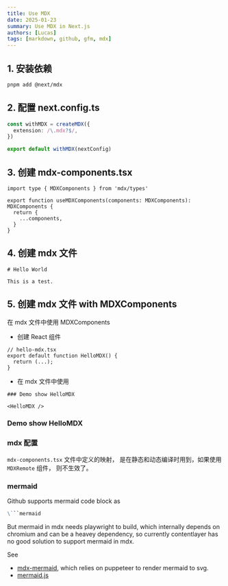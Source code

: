 ```yaml
---
title: Use MDX
date: 2025-01-23
summary: Use MDX in Next.js
authors: [Lucas]
tags: [markdown, github, gfm, mdx]
---
```


## 1. 安装依赖

```bash
pnpm add @next/mdx
```

## 2. 配置 next.config.ts

```ts
const withMDX = createMDX({
  extension: /\.mdx?$/,
})

export default withMDX(nextConfig)
```

## 3. 创建 mdx-components.tsx

```tsx
import type { MDXComponents } from 'mdx/types'

export function useMDXComponents(components: MDXComponents): MDXComponents {
  return {
    ...components,
  }
}
```

## 4. 创建 mdx 文件

```mdx
# Hello World

This is a test.
```

## 5. 创建 mdx 文件 with MDXComponents

在 mdx 文件中使用 MDXComponents

- 创建 React 组件

```tsx
// hello-mdx.tsx
export default function HelloMDX() {
  return (...);
}
```

- 在 mdx 文件中使用

```mdx
### Demo show HelloMDX

<HelloMDX />
```

### Demo show HelloMDX

<HelloMDX />

### mdx 配置

`mdx-components.tsx` 文件中定义的映射， 是在静态和动态编译时用到，如果使用 `MDXRemote` 组件， 则不生效了。

### mermaid

Github supports mermaid code block as

````markdown
\```mermaid
````

But mermaid in mdx needs playwright to build, which internally depends on chromium and can be a heavey dependency, so currently contentlayer has no good solution to support mermaid in mdx.

See

- [mdx-mermaid](https://sjwall.github.io/mdx-mermaid/docs/intro/), which relies on puppeteer to render mermaid to svg.
- [mermaid.js](https://mermaid.js.org/intro/getting-started.html)

